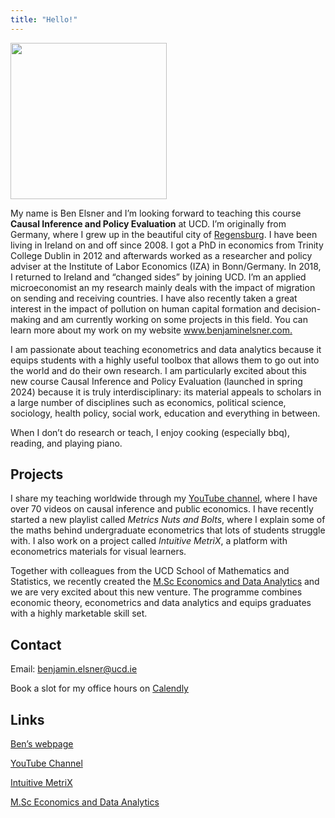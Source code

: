 ```yaml
---
title: "Hello!"
---
```


![](images/ben_pic_official.png){fig-alt="Ben" fig-align="center" width="250"}

My name is Ben Elsner and I'm looking forward to teaching this course **Causal Inference and Policy Evaluation** at UCD. I'm originally from Germany, where I grew up in the beautiful city of [Regensburg](https://tourismus.regensburg.de/en). I have been living in Ireland on and off since 2008. I got a PhD in economics from Trinity College Dublin in 2012 and afterwards worked as a researcher and policy adviser at the Institute of Labor Economics (IZA) in Bonn/Germany. In 2018, I returned to Ireland and "changed sides" by joining UCD. I'm an applied microeconomist an my research mainly deals with the impact of migration on sending and receiving countries. I have also recently taken a great interest in the impact of pollution on human capital formation and decision-making and am currently working on some projects in this field. You can learn more about my work on my website [www.benjaminelsner.com.](https://www.benjaminelsner.com)

I am passionate about teaching econometrics and data analytics because it equips students with a highly useful toolbox that allows them to go out into the world and do their own research. I am particularly excited about this new course Causal Inference and Policy Evaluation (launched in spring 2024) because it is truly interdisciplinary: its material appeals to scholars in a large number of disciplines such as economics, political science, sociology, health policy, social work, education and everything in between.

When I don't do research or teach, I enjoy cooking (especially bbq), reading, and playing piano.

## Projects

I share my teaching worldwide through my [YouTube channel](https://www.youtube.com/@ben_elsner), where I have over 70 videos on causal inference and public economics. I have recently started a new playlist called *Metrics Nuts and Bolts*, where I explain some of the maths behind undergraduate econometrics that lots of students struggle with. I also work on a project called *Intuitive MetriX*, a platform with econometrics materials for visual learners.

Together with colleagues from the UCD School of Mathematics and Statistics, we recently created the [M.Sc Economics and Data Analytics](https://www.ucd.ie/economics/study/graduate/msceconomicsanddataanalytics/) and we are very excited about this new venture. The programme combines economic theory, econometrics and data analytics and equips graduates with a highly marketable skill set.

## Contact

Email: [benjamin.elsner\@ucd.ie](mailto:benjamin.elsner@ucd.ie)

Book a slot for my office hours on [Calendly](https://calendly.com/benjamin-elsner/office-hour)

## Links

[Ben's webpage](https://benjaminelsner.com/)

[YouTube Channel](https://www.youtube.com/@ben_elsner)

[Intuitive MetriX](https://intuitivemetrix.com/)

[M.Sc Economics and Data Analytics](https://www.ucd.ie/economics/study/graduate/msceconomicsanddataanalytics/)
